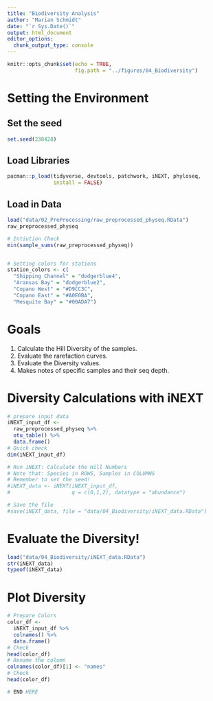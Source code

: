 ```yaml
---
title: "Biodiversity Analysis"
author: "Marian Schmidt"
date: "`r Sys.Date()`"
output: html_document
editor_options: 
  chunk_output_type: console
---
```


```r
knitr::opts_chunk$set(echo = TRUE,
                      fig.path = "../figures/04_Biodiversity")
```

# Setting the Environment 

## Set the seed 
```r
set.seed(238428)
```

## Load Libraries 
```r
pacman::p_load(tidyverse, devtools, patchwork, iNEXT, phyloseq,
               install = FALSE)
```

## Load in Data 
```r
load("data/02_PreProcessing/raw_preprocessed_physeq.RData")
raw_preprocessed_physeq

# Intiution Check 
min(sample_sums(raw_preprocessed_physeq))


# Setting colors for stations 
station_colors <- c(
  "Shipping Channel" = "dodgerblue4",
  "Aransas Bay" = "dodgerblue2",
  "Copano West" = "#D9CC3C",
  "Copano East" = "#A0E0BA",
  "Mesquite Bay" = "#00ADA7")
```


# Goals

1. Calculate the Hill Diversity of the samples. 
2. Evaluate the rarefaction curves. 
3. Evaluate the Diversity values. 
4. Makes notes of specific samples and their seq depth. 

# Diversity Calculations with iNEXT 

```r
# prepare input data 
iNEXT_input_df <- 
  raw_preprocessed_physeq %>%
  otu_table() %>%
  data.frame()
# Quick check
dim(iNEXT_input_df)

# Run iNEXT: Calculate the Hill Numbers 
# Note that: Species in ROWS, Samples in COLUMNS 
# Remember to set the seed! 
#iNEXT_data <- iNEXT(iNEXT_input_df, 
#                    q = c(0,1,2), datatype = "abundance")

# Save the file
#save(iNEXT_data, file = "data/04_Biodiversity/iNEXT_data.RData")
```

# Evaluate the Diversity! 
```r
load("data/04_Biodiversity/iNEXT_data.RData")
str(iNEXT_data)
typeof(iNEXT_data)
```

# Plot Diversity 
```r
# Prepare Colors 
color_df <- 
  iNEXT_input_df %>%
  colnames() %>%
  data.frame()
# Check
head(color_df)
# Rename the column 
colnames(color_df)[1] <- "names"
# Check
head(color_df)

# END HERE 
```

